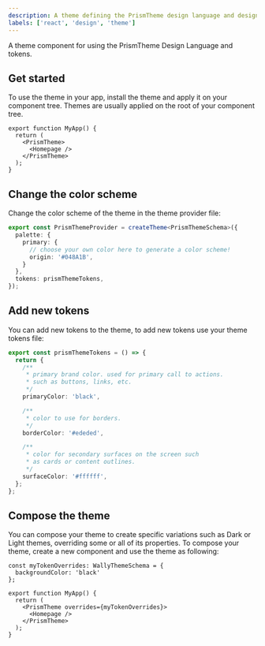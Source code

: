 ```yaml
---
description: A theme defining the PrismTheme design language and design tokens.
labels: ['react', 'design', 'theme']
---
```


A theme component for using the PrismTheme Design Language and tokens.

## Get started

To use the theme in your app, install the theme and apply it on your component tree.
Themes are usually applied on the root of your component tree.

```tsx
export function MyApp() {
  return (
    <PrismTheme>
      <Homepage />
    </PrismTheme>
  );
}
```


## Change the color scheme

Change the color scheme of the theme in the theme provider file:

```ts
export const PrismThemeProvider = createTheme<PrismThemeSchema>({
  palette: {
    primary: {
      // choose your own color here to generate a color scheme!
      origin: '#048A1B',
    }
  },
  tokens: prismThemeTokens,
});
```


## Add new tokens

You can add new tokens to the theme, to add new tokens use your theme tokens file:

```ts
export const prismThemeTokens = () => {
  return {
    /**
     * primary brand color. used for primary call to actions.
     * such as buttons, links, etc.
     */
    primaryColor: 'black',

    /**
     * color to use for borders.
     */
    borderColor: '#ededed',

    /**
     * color for secondary surfaces on the screen such
     * as cards or content outlines.
     */
    surfaceColor: '#ffffff',
  };
};
```

## Compose the theme

You can compose your theme to create specific variations such as Dark or Light themes, overriding some or all of its properties. 
To compose your theme, create a new component and use the theme as following:

```tsx
const myTokenOverrides: WallyThemeSchema = {
  backgroundColor: 'black'
};

export function MyApp() {
  return (
    <PrismTheme overrides={myTokenOverrides}>
      <Homepage />
    </PrismTheme>
  );
}
```

